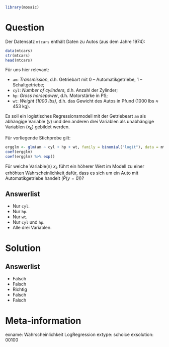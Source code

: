 ```r
library(mosaic)
```

Question
========

Der Datensatz `mtcars` enthält Daten zu Autos (aus dem Jahre 1974):

```r
data(mtcars)
str(mtcars)
head(mtcars)
```

Für uns hier relevant:

- `am`: *Transmission*, d.h. Getriebart mit 0 -- Automatikgetriebe, 1 -- Schaltgetriebe;
- `cyl`: *Number of cylinders*, d.h. Anzahl der Zylinder;
- `hp`: *Gross horsepower*, d.h. Motorstärke in PS;
- `wt`: *Weight (1000 lbs)*, d.h. das Gewicht des Autos in Pfund (1000 lbs $\approx$ 453 kg).

Es soll ein logistisches Regressionsmodell mit der Getriebeart `am` als abhängige Variable ($y$) und den anderen drei Variablen als unabhängige Variablen ($x_k$) gebildet werden.

Für vorliegende Stichprobe gilt:

```r
ergglm <- glm(am ~ cyl + hp + wt, family = binomial("logit"), data = mtcars)
coef(ergglm)
coef(ergglm) %>% exp()
```

Für welche Variable(n) $x_k$ führt ein höherer Wert im Modell zu einer erhöhten Wahrscheinlichkeit dafür, dass es sich um ein Auto mit Automatikgetriebe handelt ($\hat{P}(y=0)$)?

Answerlist
----------
* Nur `cyl`.
* Nur `hp`.
* Nur `wt`.
* Nur `cyl` und `hp`.
* Alle drei Variablen.


Solution
========

Answerlist
----------
* Falsch
* Falsch
* Richtig
* Falsch
* Falsch

Meta-information
================
exname: Wahrscheinlichkeit LogRegression
extype: schoice
exsolution: 00100